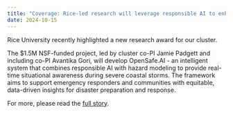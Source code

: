 ```yaml
---
title: "Coverage: Rice-led research will leverage responsible AI to enhance coastal communities’ severe storm response"
date: 2024-10-15
---
```


Rice University recently highlighted a new research award for our cluster.

The $1.5M NSF-funded project, led by cluster co-PI Jamie Padgett and including co-PI Avantika Gori, will develop OpenSafe.AI - an intelligent system that combines responsible AI with hazard modeling to provide real-time situational awareness during severe coastal storms.
The framework aims to support emergency responders and communities with equitable, data-driven insights for disaster preparation and response.

For more, please read the [full story](https://news.rice.edu/news/2024/rice-led-research-will-leverage-responsible-ai-enhance-coastal-communities-severe-storm).